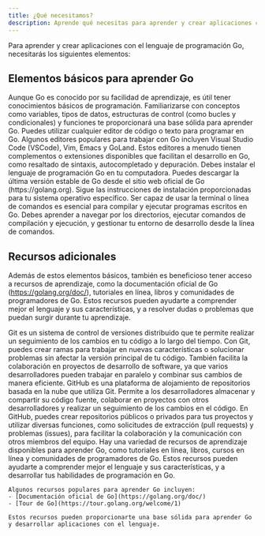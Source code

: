 ```yaml
---
title: ¿Qué necesitamos?
description: Aprende qué necesitas para aprender y crear aplicaciones con Go.
---
```


Para aprender y crear aplicaciones con el lenguaje de programación Go, necesitarás los siguientes elementos:

## Elementos básicos para aprender Go

<Card title="Conocimientos sobre programación" icon='seti:crystal_embedded'>
    Aunque Go es conocido por su facilidad de aprendizaje, es útil tener conocimientos básicos de programación. Familiarizarse con conceptos como variables, tipos de datos, estructuras de control (como bucles y condicionales) y funciones te proporcionará una base sólida para aprender Go.
</Card>

<Card title="Editor de código o texto" icon='laptop'>
    Puedes utilizar cualquier editor de código o texto para programar en Go. Algunos editores populares para trabajar con Go incluyen Visual Studio Code (VSCode), Vim, Emacs y GoLand. Estos editores a menudo tienen complementos o extensiones disponibles que facilitan el desarrollo en Go, como resaltado de sintaxis, autocompletado y depuración.
</Card>

<Card title="Instalación de Go" icon='seti:go'>
    Debes instalar el lenguaje de programación Go en tu computadora. Puedes descargar la última versión estable de Go desde el sitio web oficial de Go (https://golang.org). Sigue las instrucciones de instalación proporcionadas para tu sistema operativo específico.
</Card>

<Card title="Uso de la terminal" icon='seti:powershell'>
    Ser capaz de usar la terminal o línea de comandos es esencial para compilar y ejecutar programas escritos en Go. Debes aprender a navegar por los directorios, ejecutar comandos de compilación y ejecución, y gestionar tu entorno de desarrollo desde la línea de comandos.
</Card>

## Recursos adicionales
Además de estos elementos básicos, también es beneficioso tener acceso a recursos de aprendizaje, como la documentación oficial de Go (https://golang.org/doc/), tutoriales en línea, libros y comunidades de programadores de Go. Estos recursos pueden ayudarte a comprender mejor el lenguaje y sus características, y a resolver dudas o problemas que puedan surgir durante tu aprendizaje.

<Card title="Git" icon='seti:git'>
    Git es un sistema de control de versiones distribuido que te permite realizar un seguimiento de los cambios en tu código a lo largo del tiempo. Con Git, puedes crear ramas para trabajar en nuevas características o solucionar problemas sin afectar la versión principal de tu código. También facilita la colaboración en proyectos de desarrollo de software, ya que varios desarrolladores pueden trabajar en paralelo y combinar sus cambios de manera eficiente.
</Card>

<Card title="GitHub" icon='github'>
    GitHub es una plataforma de alojamiento de repositorios basada en la nube que utiliza Git. Permite a los desarrolladores almacenar y compartir su código fuente, colaborar en proyectos con otros desarrolladores y realizar un seguimiento de los cambios en el código. En GitHub, puedes crear repositorios públicos o privados para tus proyectos y utilizar diversas funciones, como solicitudes de extracción (pull requests) y problemas (issues), para facilitar la colaboración y la comunicación con otros miembros del equipo.
</Card>

<Card title="Recursos de aprendizaje" icon='seti:notebook'>
    Hay una variedad de recursos de aprendizaje disponibles para aprender Go, como tutoriales en línea, libros, cursos en línea y comunidades de programadores de Go. Estos recursos pueden ayudarte a comprender mejor el lenguaje y sus características, y a desarrollar tus habilidades de programación en Go.

    Algunos recursos populares para aprender Go incluyen: 
    - [Documentación oficial de Go](https://golang.org/doc/)
    - [Tour de Go](https://tour.golang.org/welcome/1)

    Estos recursos pueden proporcionarte una base sólida para aprender Go y desarrollar aplicaciones con el lenguaje.
</Card>
